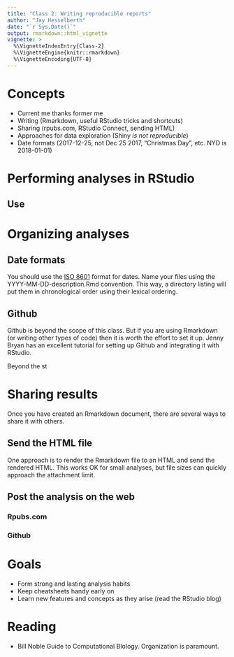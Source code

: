 ```yaml
---
title: "Class 2: Writing reproducible reports"
author: "Jay Hesselberth"
date: "`r Sys.Date()`"
output: rmarkdown::html_vignette
vignette: >
  %\VignetteIndexEntry{Class-2}
  %\VignetteEngine{knitr::rmarkdown}
  %\VignetteEncoding{UTF-8}
---
```


# Concepts

- Current me thanks former me
- Writing (Rmarkdown, useful RStudio tricks and shortcuts)
- Sharing (rpubs.com, RStudio Connect, sending HTML)
- Approaches for data exploration (Shiny *is not reproducible*)
- Date formats (2017-12-25, not Dec 25 2017, "Christmas Day", etc. NYD is 2018-01-01)

# Performing analyses in RStudio

## Use 

# Organizing analyses

## Date formats

You should use the [ISO 8601](https://en.wikipedia.org/wiki/ISO_8601) format for dates. Name your files using the YYYY-MM-DD-description.Rmd convention. This way, a directory listing will put them in chronological order using their lexical ordering.

## Github

Github is beyond the scope of this class. But if you are using Rmarkdown (or writing other types of code) then it is worth the effort to set it up. Jenny Bryan has an excellent tutorial for setting up Github and integrating it with RStudio.

Beyond the st

# Sharing results

Once you have created an Rmarkdown document, there are several ways to share it with others.

## Send the HTML file

One approach is to render the Rmarkdown file to an HTML and send the rendered HTML. This works OK for small analyses, but file sizes can quickly approach the attachment limit.

## Post the analysis on the web

### Rpubs.com

### Github

# Goals

- Form strong and lasting analysis habits
- Keep cheatsheets handy early on
- Learn new features and concepts as they arise (read the RStudio blog)

# Reading

- Bill Noble Guide to Computational BIology. Organization is paramount.
